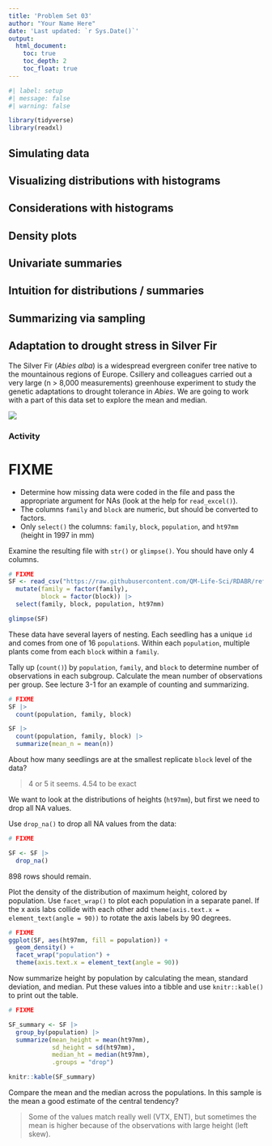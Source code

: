 ```yaml
---
title: 'Problem Set 03'
author: "Your Name Here"
date: 'Last updated: `r Sys.Date()`'
output:
  html_document:
    toc: true
    toc_depth: 2
    toc_float: true
---
```


```r
#| label: setup
#| message: false
#| warning: false

library(tidyverse)
library(readxl)
```


## Simulating data


## Visualizing distributions with histograms


## Considerations with histograms


## Density plots


## Univariate summaries


## Intuition for distributions / summaries


## Summarizing via sampling


## Adaptation to drought stress in Silver Fir

The Silver Fir (*Abies alba*) is a widespread evergreen conifer tree native to the mountainous regions of Europe. Csillery and colleagues carried out a very large (n > 8,000 measurements) greenhouse experiment to study the genetic adaptations to drought tolerance in *Abies*. We are going to work with a part of this data set to explore the mean and median.

![](https://www.cirrusimage.com/Trees/Fir/silver_fir_12.jpg){fig-align="center"}


### Activity

# FIXME

- Determine how missing data were coded in the file and pass the appropriate argument for NAs (look at the help for `read_excel()`).
- The columns `family` and `block` are numeric, but should be converted to factors.
- Only `select()` the columns: `family`, `block`, `population`, and `ht97mm` (height in 1997 in mm)

Examine the resulting file with `str()` or `glimpse()`. You should have only 4 columns.

```r
# FIXME
SF <- read_csv("https://raw.githubusercontent.com/QM-Life-Sci/RDABR/refs/heads/main/data/Silver_fir.csv", na = "NA") |> 
  mutate(family = factor(family),
         block = factor(block)) |> 
  select(family, block, population, ht97mm)

glimpse(SF)
```

These data have several layers of nesting. Each seedling has a unique `id` and comes from one of 16 `population`s. Within each `population`, multiple plants come from each `block` within a `family`. 

Tally up (`count()`) by `population`, `family`, and `block` to determine number of observations in each subgroup. Calculate the mean number of observations per group. See lecture 3-1 for an example of counting and summarizing.

```r
# FIXME
SF |> 
  count(population, family, block)

SF |> 
  count(population, family, block) |> 
  summarize(mean_n = mean(n))
```

About how many seedlings are at the smallest replicate `block` level of the data?

> 4 or 5 it seems. 4.54 to be exact

We want to look at the distributions of heights (`ht97mm`), but first we need to drop all NA values.

Use `drop_na()` to drop all NA values from the data:

```r
# FIXME

SF <- SF |> 
  drop_na()
```

898 rows should remain. 

Plot the density of the distribution of maximum height, colored by population. Use `facet_wrap()` to plot each population in a separate panel. If the x axis labs collide with each other add `theme(axis.text.x = element_text(angle = 90))` to rotate the axis labels by 90 degrees.

```r
# FIXME
ggplot(SF, aes(ht97mm, fill = population)) +
  geom_density() +
  facet_wrap("population") +
  theme(axis.text.x = element_text(angle = 90))
```

Now summarize height by population by calculating the mean, standard deviation, and median. Put these values into a tibble and use `knitr::kable()` to print out the table.

```r
# FIXME

SF_summary <- SF |> 
  group_by(population) |> 
  summarize(mean_height = mean(ht97mm),
            sd_height = sd(ht97mm),
            median_ht = median(ht97mm),
            .groups = "drop")

knitr::kable(SF_summary)
```

Compare the mean and the median across the populations. In this sample is the mean a good estimate of the central tendency?

> Some of the values match really well (VTX, ENT), but sometimes the mean is higher because of the observations with large height (left skew).
